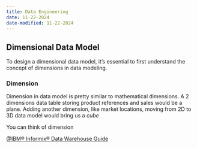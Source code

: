```yaml
---
title: Data Engineering
date: 11-22-2024
date-modified: 11-22-2024
---
```


## Dimensional Data Model

To design a dimensional data model, it's essential to first understand the concept of dimensions in data modeling. 

### Dimension

Dimension in data model is pretty similar to mathematical dimensions. A 2 dimensions data table storing product references and sales would be a plane. Adding another dimension, like market locations, moving from 2D to 3D data model would bring us a _cube_

You can think of dimension

[@IBM® Informix® Data Warehouse Guide](https://www.ibm.com/docs/en/informix-servers/14.10?topic=warehousing-dimensional-databases)
